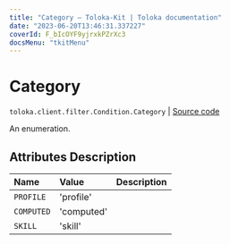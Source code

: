 ```yaml
---
title: "Category — Toloka-Kit | Toloka documentation"
date: "2023-06-20T13:46:31.337227"
coverId: F_bIcOYF9yjrxkPZrXc3
docsMenu: "tkitMenu"
---
```


# Category

`toloka.client.filter.Condition.Category` | [Source code](https://github.com/Toloka/toloka-kit/blob/v1.2.0/src/client/filter.py#L158)

An enumeration.

## Attributes Description

| Name | Value | Description |
| :------| :-----------| :----------| 
`PROFILE`|'profile'|
`COMPUTED`|'computed'|
`SKILL`|'skill'|